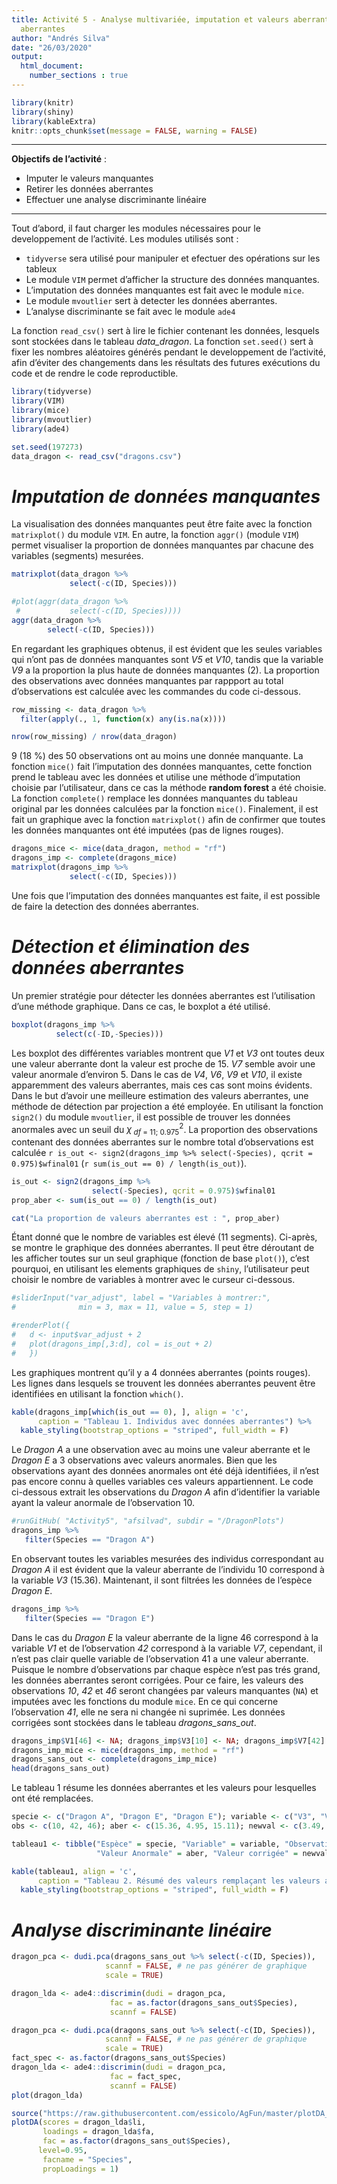 ```yaml
---
title: Activité 5 - Analyse multivariée, imputation et valeurs aberrantes
  aberrantes
author: "Andrés Silva"
date: "26/03/2020"
output: 
  html_document:
    number_sections : true
---
```


```r
library(knitr)
library(shiny)
library(kableExtra)
knitr::opts_chunk$set(message = FALSE, warning = FALSE)
```

***
**Objectifs de l'activité** :

   - Imputer le valeurs manquantes
   - Retirer les données aberrantes
   - Effectuer une analyse discriminante linéaire

***   

Tout d'abord, il faut charger les modules nécessaires pour le developpement de l'activité. Les modules utilisés sont :

- `tidyverse` sera utilisé pour manipuler et efectuer des opérations sur les tableux
- Le module `VIM` permet d'afficher la structure des données manquantes.
- L'imputation des données manquantes est fait avec le module `mice`.
- Le module `mvoutlier` sert à detecter les données aberrantes.
- L'analyse discriminante se fait avec le module `ade4` 

La fonction `read_csv()` sert à lire le fichier contenant les données, lesquels sont stockées dans le tableau _data_dragon_. La fonction `set.seed()` sert à fixer les nombres aléatoires générés pendant le developpement de l'activité, afin d'éviter des changements dans les résultats des futures exécutions du code et de rendre le code reproductible.

```r
library(tidyverse)
library(VIM)
library(mice)
library(mvoutlier)
library(ade4)

set.seed(197273)
data_dragon <- read_csv("dragons.csv")
```

# _Imputation de données manquantes_

La visualisation des données manquantes peut être faite avec la fonction `matrixplot()` du module `VIM`. En autre, la fonction `aggr()` (module `VIM`) permet visualiser la proportion de données manquantes par chacune des variables (segments) mesurées.

```r
matrixplot(data_dragon %>%
             select(-c(ID, Species)))

#plot(aggr(data_dragon %>%
 #           select(-c(ID, Species))))
aggr(data_dragon %>%
        select(-c(ID, Species)))
```

En regardant les graphiques obtenus, il est évident que les seules variables qui n'ont pas de données manquantes sont _V5_ et _V10_, tandis que la variable _V9_ a la proportion la plus haute de données manquantes (2). La proportion des observations avec données manquantes par rappport au total d'observations est calculée avec les commandes du code ci-dessous.

```r
row_missing <- data_dragon %>%
  filter(apply(., 1, function(x) any(is.na(x))))

nrow(row_missing) / nrow(data_dragon)
```

9 (18 %) des 50 observations ont au moins une donnée manquante. La fonction `mice()` fait l'imputation des données manquantes, cette fonction prend le tableau avec les données et utilise une méthode d'imputation choisie par l'utilisateur, dans ce cas la méthode **random forest** a été choisie. La fonction `complete()` remplace les données manquantes du tableau original par les données calculées par la fonction `mice()`. Finalement, il est fait un graphique avec la fonction `matrixplot()` afin de confirmer que toutes les données manquantes ont été imputées (pas de lignes rouges).

```r
dragons_mice <- mice(data_dragon, method = "rf")
dragons_imp <- complete(dragons_mice)
matrixplot(dragons_imp %>%
             select(-c(ID, Species)))
```

Une fois que l'imputation des données manquantes est faite, il est possible de faire la detection des données aberrantes.

# _Détection et élimination des données aberrantes_

Un premier stratégie pour détecter les données aberrantes est l'utilisation d'une méthode graphique. Dans ce cas, le boxplot a été utilisé.

```r
boxplot(dragons_imp %>%
          select(c(-ID,-Species)))
```

Les boxplot des différentes variables montrent que _V1_ et _V3_ ont toutes deux une valeur aberrante dont la valeur est proche de 15. _V7_ semble avoir une valeur anormale d'environ 5. Dans le cas de _V4_, _V6_, _V9_ et _V10_, il existe apparemment des valeurs aberrantes, mais ces cas sont moins évidents. Dans le but d'avoir une meilleure estimation des valeurs aberrantes, une méthode de détection par projection a été employée. En utilisant la fonction `sign2()` du module `mvoutlier`, il est possible de trouver les données anormales avec un seuil du $\chi^2_{\ df\ =\ 11;\ 0.975}$. La proportion des observations contenant des données aberrantes sur le nombre total d'observations est calculée `r is_out <- sign2(dragons_imp %>% select(-Species), qcrit = 0.975)$wfinal01` (`r sum(is_out == 0) / length(is_out)`).

```r
is_out <- sign2(dragons_imp %>%
                  select(-Species), qcrit = 0.975)$wfinal01
prop_aber <- sum(is_out == 0) / length(is_out)
```

```r
cat("La proportion de valeurs aberrantes est : ", prop_aber)
```

Étant donné que le nombre de variables est élevé (11 segments). Ci-après, se montre le graphique des données aberrantes. Il peut être déroutant de les afficher toutes sur un seul graphique (fonction de base `plot()`), c'est pourquoi, en utilisant les elements graphiques de `shiny`, l'utilisateur peut choisir le nombre de variables à montrer avec le curseur ci-dessous.

```r
#sliderInput("var_adjust", label = "Variables à montrer:",
#              min = 3, max = 11, value = 5, step = 1)
```

```r
#renderPlot({
#   d <- input$var_adjust + 2
#   plot(dragons_imp[,3:d], col = is_out + 2)
#   })
```

Les graphiques montrent qu'il y a 4 données aberrantes (points rouges). Les lignes dans lesquels se trouvent les données aberrantes peuvent être identifiées en utilisant la fonction `which()`. 

```r
kable(dragons_imp[which(is_out == 0), ], align = 'c',
      caption = "Tableau 1. Individus avec données aberrantes") %>%
  kable_styling(bootstrap_options = "striped", full_width = F)
```

Le _Dragon A_ a une observation avec au moins une valeur aberrante et le _Dragon E_ a 3 observations avec valeurs anormales. Bien que les observations ayant des données anormales ont été déjà identifiées, il n'est pas encore connu à quelles variables ces valeurs appartiennent.  Le code ci-dessous extrait les observations du _Dragon A_ afin d'identifier la variable ayant la valeur anormale de l'observation 10.

```r
#runGitHub( "Activity5", "afsilvad", subdir = "/DragonPlots")
dragons_imp %>%
   filter(Species == "Dragon A")
```

En observant toutes les variables mesurées des individus correspondant au _Dragon A_ il est évident que la valeur aberrante de l'individu 10 correspond à la variable _V3_ (15.36). Maintenant, il sont filtrées les données de l'espèce _Dragon E_.

```r
dragons_imp %>%
   filter(Species == "Dragon E")
```

Dans le cas du _Dragon E_ la valeur aberrante de la ligne 46 correspond à la variable _V1_ et de l'observation _42_ correspond à la variable _V7_, cependant, il n'est pas clair quelle variable de l'observation 41 a une valeur aberrante. Puisque le nombre d'observations par chaque espèce n'est pas trés grand, les données aberrantes seront corrigées. Pour ce faire, les valeurs des observations _10_, _42_ et _46_ seront changées par valeurs manquantes (`NA`) et imputées avec les fonctions du module `mice`. En ce qui concerne l'observation _41_, elle ne sera ni changée ni suprimée. Les données corrigées sont stockées dans le tableau _dragons_sans_out_.

```r
dragons_imp$V1[46] <- NA; dragons_imp$V3[10] <- NA; dragons_imp$V7[42] <- NA
dragons_imp_mice <- mice(dragons_imp, method = "rf")
dragons_sans_out <- complete(dragons_imp_mice)
head(dragons_sans_out)
```

Le tableau 1 résume les données aberrantes et les valeurs pour lesquelles ont été remplacées.

```r
specie <- c("Dragon A", "Dragon E", "Dragon E"); variable <- c("V3", "V7", "V1");
obs <- c(10, 42, 46); aber <- c(15.36, 4.95, 15.11); newval <- c(3.49, 1.05, 3.93)

tableau1 <- tibble("Espèce" = specie, "Variable" = variable, "Observation" = obs,
                   "Valeur Anormale" = aber, "Valeur corrigée" = newval)

kable(tableau1, align = 'c',
      caption = "Tableau 2. Résumé des valeurs remplaçant les valeurs aberrantes") %>%
  kable_styling(bootstrap_options = "striped", full_width = F)
```

# _Analyse discriminante linéaire_

```r
dragon_pca <- dudi.pca(dragons_sans_out %>% select(-c(ID, Species)),
                     scannf = FALSE, # ne pas générer de graphique
                     scale = TRUE)

dragon_lda <- ade4::discrimin(dudi = dragon_pca,
                      fac = as.factor(dragons_sans_out$Species),
                      scannf = FALSE)

```


```r
dragon_pca <- dudi.pca(dragons_sans_out %>% select(-c(ID, Species)),
                     scannf = FALSE, # ne pas générer de graphique
                     scale = TRUE)
fact_spec <- as.factor(dragons_sans_out$Species)
dragon_lda <- ade4::discrimin(dudi = dragon_pca,
                      fac = fact_spec,
                      scannf = FALSE)
plot(dragon_lda)

source("https://raw.githubusercontent.com/essicolo/AgFun/master/plotDA_gg.R")
plotDA(scores = dragon_lda$li,
       loadings = dragon_lda$fa,
       fac = as.factor(dragons_sans_out$Species),
      level=0.95,
       facname = "Species",
       propLoadings = 1) 
```

